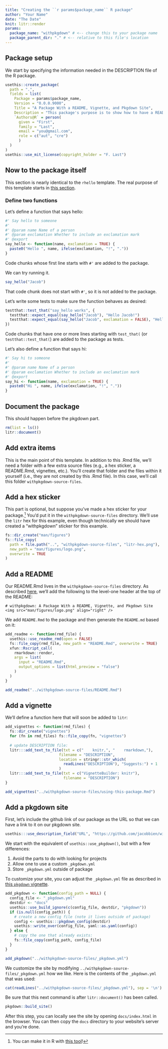 ```yaml
---
title: "Creating the ``r params$package_name`` R package"
author: "Your Name"
date: "The Date"
knit: litr::render
params:
  package_name: "withpkgdown" # <-- change this to your package name
  package_parent_dir: "." # <-- relative to this file's location
---
```


<!-- This Rmd file contains all the code needed to define an R package.  Press "Knit" in RStudio or more generally run `rmarkdown::render("name-of-this-file.Rmd")` to generate the R package.  Remember that when you want to modify anything about the R package, you should modify this document rather than the package that is outputted.
-->

## Package setup

We start by specifying the information needed in the DESCRIPTION file of the R package.

```r
usethis::create_package(
  path = ".",
  fields = list(
    Package = params$package_name,
    Version = "0.0.0.9000",
    Title = "A Package With a README, Vignette, and Pkgdown Site",
    Description = "This package's purpose is to show how to have a README, vignette, and a pkgdown website using litr.",
    `Authors@R` = person(
      given = "First",
      family = "Last",
      email = "you@gmail.com",
      role = c("aut", "cre")
      )
  )
)
usethis::use_mit_license(copyright_holder = "F. Last")
```

## Now to the package itself

This section is nearly identical to the `rhello` template.  The real purpose of this template starts in [this section](#extra).

### Define two functions

Let's define a function that says hello:

```r
#' Say hello to someone
#' 
#' @param name Name of a person
#' @param exclamation Whether to include an exclamation mark
#' @export 
say_hello <- function(name, exclamation = TRUE) {
  paste0("Hello ", name, ifelse(exclamation, "!", "."))
}
```

Code chunks whose first line starts with `#'` are added to the package.

We can try running it.

```r
say_hello("Jacob")
```

That code chunk does not start with `#'`, so it is not added to the package.

Let's write some tests to make sure the function behaves as desired:

```r
testthat::test_that("say_hello works", {
  testthat::expect_equal(say_hello("Jacob"), "Hello Jacob!")
  testthat::expect_equal(say_hello("Jacob", exclamation = FALSE), "Hello Jacob.")
})
```

Code chunks that have one or more lines starting with `test_that(` (or `testthat::test_that(`) are added to the package as tests.

Let's also define a function that says hi:

```r
#' Say hi to someone
#' 
#' @param name Name of a person
#' @param exclamation Whether to include an exclamation mark
#' @export 
say_hi <- function(name, exclamation = TRUE) {
  paste0("Hi ", name, ifelse(exclamation, "!", "."))
}
```

## Document the package

This should happen before the pkgdown part.

```r
rm(list = ls())
litr::document()
```

## Add extra items {#extra}

This is the main point of this template.  In addition to this .Rmd file, we'll need a folder with a few extra source files (e.g., a hex sticker, a README.Rmd, vignettes, etc.).  You'll create that folder and the files within it yourself (i.e., they are not created by this .Rmd file).  In this case, we'll call this folder `withpkgdown-source-files`.

## Add a hex sticker

This part is optional, but suppose you've made a hex sticker for your package.^[You can make it in R with [this tool](https://github.com/GuangchuangYu/hexSticker)!]  You'd put it in the `withpkgdown-source-files` directory.  We'll use the `litr` hex for this example, even though technically we should have created a "withpkgdown" sticker for this example.

```r
fs::dir_create("man/figures")
fs::file_copy(
  path = file.path("..", "withpkgdown-source-files", "litr-hex.png"), 
  new_path = "man/figures/logo.png", 
  overwrite = TRUE
)
```

## Add a README

Our README.Rmd lives in the `withpkgdown-source-files` directory.  As described [here](https://pkgdown.r-lib.org/reference/build_home.html#package-logo), we'll add the following to the level-one header at the top of the README:

```
# withpkgdown: A Package With a README, Vignette, and Pkgdown Site <img src="man/figures/logo.png" align="right" />
```

We add `README.Rmd` to the package and then generate the `README.md` based on it:

```r
add_readme <- function(rmd_file) {
  usethis::use_readme_rmd(open = FALSE)
  fs::file_copy(rmd_file, new_path = "README.Rmd", overwrite = TRUE)
  xfun::Rscript_call(
    rmarkdown::render,
    args = list(
      input = "README.Rmd",
      output_options = list(html_preview = "false")
    )
  )
}
```

```r
add_readme("../withpkgdown-source-files/README.Rmd")
```

## Add a vignette

We'll define a function here that will soon be added to `litr`:

```r
add_vignettes <- function(rmd_files) {
  fs::dir_create("vignettes")
  for (fn in rmd_files) fs::file_copy(fn, "vignettes")
  
  # update DESCRIPTION file:
  litr:::add_text_to_file(txt = c("    knitr,", "    rmarkdown,"),
                        filename = "DESCRIPTION",
                        location = stringr::str_which(
                          readLines("DESCRIPTION"), "Suggests:") + 1
                        )
  litr:::add_text_to_file(txt = c("VignetteBuilder: knitr"),
                          filename = "DESCRIPTION")
}
```

```r
add_vignettes("../withpkgdown-source-files/using-this-package.Rmd")
```

## Add a pkgdown site

First, let's include the github link of our package as the URL so that we can have a link to it on our pkgdown site.

```r
usethis:::use_description_field("URL", "https://github.com/jacobbien/withpkgdown-project/tree/main/withpkgdown")
```

We start with the equivalent of `usethis::use_pkgdown()`, but with a few differences:

1. Avoid the parts to do with looking for projects
2. Allow one to use a custom `_pkgdown.yml`
3. Store `_pkgdown.yml` outside of package

To customize your site, you can adjust the `_pkgdown.yml` file as described in [this `pkgdown` vignette](https://pkgdown.r-lib.org/articles/customise.html).

```r
add_pkgdown <- function(config_path = NULL) {
  config_file <- "_pkgdown.yml"
  destdir <- "docs"
  usethis::use_build_ignore(c(config_file, destdir, "pkgdown"))
  if (is.null(config_path)) {
    # create a new config file (note it lives outside of package)
    config <- usethis:::pkgdown_config(destdir)
    usethis::write_over(config_file, yaml::as.yaml(config))
  } else {
    # copy the one that already exists:
    fs::file_copy(config_path, config_file)  
  }
}
```

```r
add_pkgdown("../withpkgdown-source-files/_pkgdown.yml")
```

We customize the site by modifying `../withpkgdown-source-files/_pkgdown.yml` how we like.  Here is the contents of the `_pkgdown.yml` that was used:

```r
cat(readLines("../withpkgdown-source-files/_pkgdown.yml"), sep = '\n')
```

Be sure that this next command is after `litr::document()` has been called.

```r
pkgdown::build_site()
```

After this step, you can locally see the site by opening `docs/index.html` in the browser.  You can then copy the `docs` directory to your website's server and you're done.